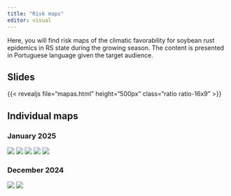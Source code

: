```yaml
---
title: "Risk maps"
editor: visual
---
```




Here, you will find risk maps of the climatic favorability for soybean rust epidemics in RS state during the growing season. The content is presented in Portuguese language given the target audience.


## Slides

{{< revealjs file="mapas.html" height="500px" class="ratio ratio-16x9" >}}

## Individual maps
### January 2025

![](figs/maps/RS-14-01-2025.png) 
![](figs/maps/RS-11-01-2025.png)
![](figs/maps/RS-08-01-2025.png)
![](figs/maps/RS-05-01-2025.png)
![](figs/maps/RS-02-01-2025.png)

### December 2024

![](figs/maps/RS-30-12-2024.png)
![](figs/maps/RS-27-12-2024.png)
